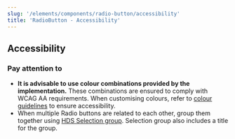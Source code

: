```yaml
---
slug: '/elements/components/radio-button/accessibility'
title: 'RadioButton - Accessibility'
---
```




## Accessibility

### Pay attention to
- **It is advisable to use colour combinations provided by the implementation.** These combinations are ensured to comply with WCAG AA requirements. When customising colours, refer to [colour guidelines](/design-tokens/colour "Colour") to ensure accessibility.
- When multiple Radio buttons are related to each other, group them together using [HDS Selection group](/components/selection-group). Selection group also includes a title for the group.

